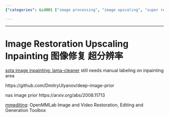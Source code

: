 ```yaml
---
{"categories": &id001 ["image processing", "image upscaling", "super resolution", "video processing"], "category": "Image restoration", "date": "2023-12-22 23:52:59", "description": "This article explores image restoration, upscaling, and inpainting techniques. It highlights LAMACleaner as a cutting-edge image inpainting tool, which requires manual labeling. Additionally, it covers Deep Image Prior, NAS Image Prior, and mmediting, an open-source toolbox for various image and video restoration, editing, and generation tasks.", "tags": *id001, "title": "Image Restoration Upscaling"}

---
```


------

# Image Restoration Upscaling Inpainting 图像修复 超分辨率

[sota image inpainting: lama-cleaner](https://github.com/Sanster/lama-cleaner) still needs manual labeling on inpainting area

https://github.com/DmitryUlyanov/deep-image-prior

nas image prior
https://arxiv.org/abs/2008.11713

[mmediting](https://github.com/open-mmlab/mmediting): OpenMMLab Image and Video Restoration, Editing and Generation Toolbox

